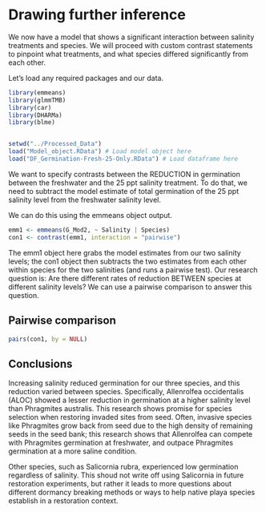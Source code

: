 # Drawing further inference
We now have a model that shows a significant interaction between salinity 
treatments and species. We will proceed with custom contrast statements to 
pinpoint what treatments, and what species differed significantly from each other.

Let's load any required packages and our data.
```r
library(emmeans)
library(glmmTMB)
library(car)
library(DHARMa)
library(blme)


setwd("../Processed_Data")
load("Model_object.RData") # Load model object here
load("DF_Germination-Fresh-25-Only.RData") # Load dataframe here
```

We want to specify contrasts between the REDUCTION in germination between the
freshwater and the 25 ppt salinity treatment. To do that, we need to subtract
the model estimate of total germination of the 25 ppt salinity level from the 
freshwater salinity level. 

We can do this using the emmeans object output.

```r
emm1 <- emmeans(G_Mod2, ~ Salinity | Species) 
con1 <- contrast(emm1, interaction = "pairwise")
```

The emm1 object here grabs the model estimates from our two salinity levels; the
con1 object then subtracts the two estimates from each other within species for 
the two salinities (and runs a pairwise test). Our research question is: Are there
different rates of reduction BETWEEN species at different salinity levels?
We can use a pairwise comparison to answer this question.

## Pairwise comparison

```r
pairs(con1, by = NULL)
```
## Conclusions
Increasing salinity reduced germination for our three species, and this reduction varied
between species. Specifically, Allenrolfea occidentalis (ALOC) showed a lesser reduction
in germination at a higher salinity level than Phragmites australis. This research
shows promise for species selection when restoring invaded sites from seed. Often,
invasive species like Phragmites grow back from seed due to the high density of 
remaining seeds in the seed bank; this research shows that Allenrolfea can compete
with Phragmites germination at freshwater, and outpace Phragmites germination at a 
more saline condition. 

Other species, such as Salicornia rubra, experienced low germination regardless of
salinity. This shoud not write off using Salicornia in future restoration experiments,
but rather it leads to more questions about different dormancy breaking methods or ways
to help native playa species establish in a restoration context.
